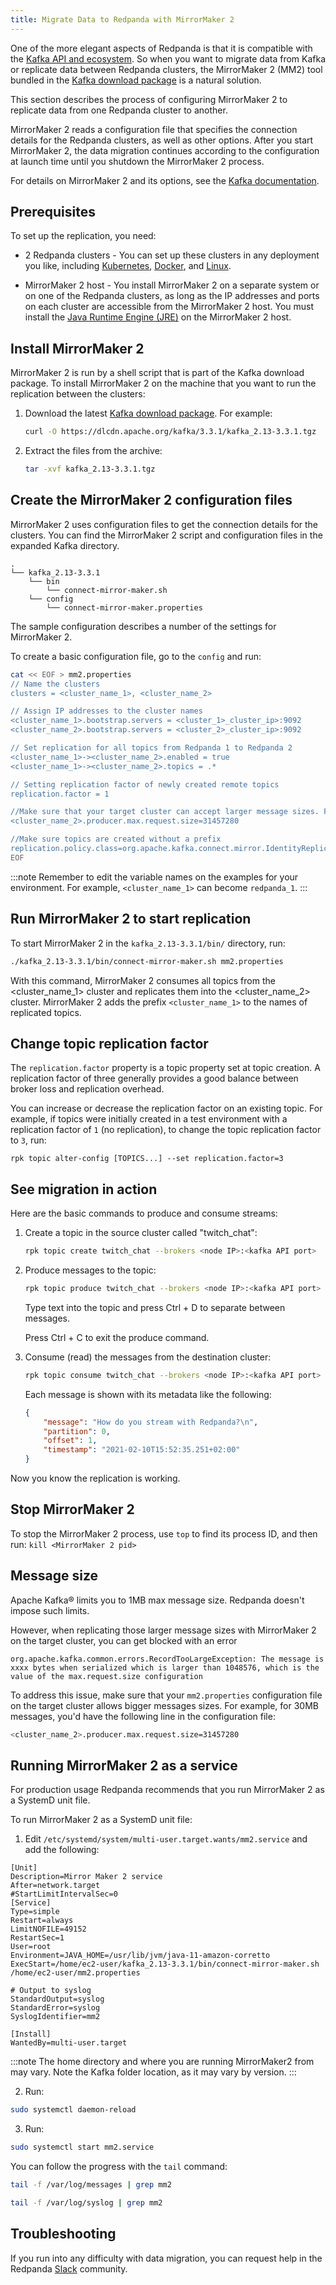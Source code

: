 ```yaml
---
title: Migrate Data to Redpanda with MirrorMaker 2
---
```


<head>
    <meta name="title" content="Migrate data to Redpanda with MirrorMaker 2| Redpanda Docs"/>
    <meta name="description" content="Migrate external data to Redpanda with MirrorMaker 2."/>
    <link rel="canonical" href="https://docs.redpanda.com/docs/manage/data-migration/" />
</head>


One of the more elegant aspects of Redpanda is that it is compatible with the [Kafka API and ecosystem](../../develop/kafka-clients).
So when you want to migrate data from Kafka or replicate data between Redpanda clusters,
the MirrorMaker 2 (MM2) tool bundled in the [Kafka download package](https://kafka.apache.org/downloads) is a natural solution.

This section describes the process of configuring MirrorMaker 2 to replicate data from one Redpanda cluster to another.

MirrorMaker 2 reads a configuration file that specifies the connection details for the Redpanda clusters, as well as other options.
After you start MirrorMaker 2, the data migration continues according to the configuration at launch time until you shutdown the MirrorMaker 2 process.

For details on MirrorMaker 2 and its options, see the [Kafka documentation](https://kafka.apache.org/documentation/#georeplication).

## Prerequisites

To set up the replication, you need:

- 2 Redpanda clusters - You can set up these clusters in any deployment you like, including [Kubernetes](../../deploy/deployment-option/self-hosted/kubernetes/get-started-dev), [Docker](../../get-started/quick-start), and [Linux](../../deploy/deployment-option/self-hosted/manual).

- MirrorMaker 2 host - You install MirrorMaker 2 on a separate system or on one of the Redpanda clusters, as long as the IP addresses and ports on each cluster are accessible from the MirrorMaker 2 host.
You must install the [Java Runtime Engine (JRE)](https://docs.oracle.com/javase/10/install/toc.htm) on the MirrorMaker 2 host.

## Install MirrorMaker 2

MirrorMaker 2 is run by a shell script that is part of the Kafka download package.
To install MirrorMaker 2 on the machine that you want to run the replication between the clusters:

1. Download the latest [Kafka download package](https://kafka.apache.org/downloads). For example:

    ```bash
    curl -O https://dlcdn.apache.org/kafka/3.3.1/kafka_2.13-3.3.1.tgz
    ```

2. Extract the files from the archive:

    ```bash
    tar -xvf kafka_2.13-3.3.1.tgz
    ```

## Create the MirrorMaker 2 configuration files

MirrorMaker 2 uses configuration files to get the connection details for the clusters.
You can find the MirrorMaker 2 script and configuration files in the expanded Kafka directory.

``` 
.
└── kafka_2.13-3.3.1
    └── bin
        └── connect-mirror-maker.sh
    └── config
        └── connect-mirror-maker.properties
```

The sample configuration describes a number of the settings for MirrorMaker 2.

To create a basic configuration file, go to the `config` and run:

```bash
cat << EOF > mm2.properties
// Name the clusters
clusters = <cluster_name_1>, <cluster_name_2>

// Assign IP addresses to the cluster names
<cluster_name_1>.bootstrap.servers = <cluster_1>_cluster_ip>:9092
<cluster_name_2>.bootstrap.servers = <cluster_2>_cluster_ip>:9092

// Set replication for all topics from Redpanda 1 to Redpanda 2
<cluster_name_1>-><cluster_name_2>.enabled = true
<cluster_name_1>-><cluster_name_2>.topics = .*

// Setting replication factor of newly created remote topics
replication.factor = 1

//Make sure that your target cluster can accept larger message sizes. For example, 30MB messages
<cluster_name_2>.producer.max.request.size=31457280

//Make sure topics are created without a prefix
replication.policy.class=org.apache.kafka.connect.mirror.IdentityReplicationPolicy
EOF
```

:::note
Remember to edit the variable names on the examples for your environment. For example, `<cluster_name_1>` can become `redpanda_1`. 
:::

## Run MirrorMaker 2 to start replication

To start MirrorMaker 2 in the `kafka_2.13-3.3.1/bin/` directory, run:

```bash
./kafka_2.13-3.3.1/bin/connect-mirror-maker.sh mm2.properties
```

With this command, MirrorMaker 2 consumes all topics from the <cluster_name_1> cluster and replicates them into the <cluster_name_2> cluster.
MirrorMaker 2 adds the prefix `<cluster_name_1>` to the names of replicated topics.


## Change topic replication factor

The `replication.factor` property is a topic property set at topic creation. A replication factor of three generally provides a good balance between broker loss and replication overhead.

You can increase or decrease the replication factor on an existing topic. For example, if topics were initially created in a test environment with a replication factor of `1` (no replication), to change the topic replication factor to `3`, run: 

```
rpk topic alter-config [TOPICS...] --set replication.factor=3
```

## See migration in action

Here are the basic commands to produce and consume streams:

1. Create a topic in the source cluster called "twitch_chat":

    ```bash
    rpk topic create twitch_chat --brokers <node IP>:<kafka API port>
    ```

2. Produce messages to the topic:

    ```bash
    rpk topic produce twitch_chat --brokers <node IP>:<kafka API port>
    ```

    Type text into the topic and press Ctrl + D to separate between messages.

    Press Ctrl + C to exit the produce command.

3. Consume (read) the messages from the destination cluster:

    ```bash
    rpk topic consume twitch_chat --brokers <node IP>:<kafka API port>
    ```
    
    Each message is shown with its metadata like the following:
    
    ```json
    {
        "message": "How do you stream with Redpanda?\n",
        "partition": 0,
        "offset": 1,
        "timestamp": "2021-02-10T15:52:35.251+02:00"
    }
    ```

Now you know the replication is working.

## Stop MirrorMaker 2

To stop the MirrorMaker 2 process, use `top` to find its process ID, and then run: `kill <MirrorMaker 2 pid>`

## Message size

Apache Kafka® limits you to 1MB max message size. Redpanda doesn't impose such limits. 

However, when replicating those larger message sizes with MirrorMaker 2 on the target cluster, you can get blocked with an error 

```
org.apache.kafka.common.errors.RecordTooLargeException: The message is xxxx bytes when serialized which is larger than 1048576, which is the value of the max.request.size configuration
```

To address this issue, make sure that your `mm2.properties` configuration file on the target cluster allows bigger messages sizes. For example, for 30MB messages, you'd have the following line in the configuration file:

```bash
<cluster_name_2>.producer.max.request.size=31457280
```

## Running MirrorMaker 2 as a service

For production usage Redpanda recommends that you run MirrorMaker 2 as a SystemD unit file.

To run MirrorMaker 2 as a SystemD unit file:

1. Edit `/etc/systemd/system/multi-user.target.wants/mm2.service` and add the following:


```
[Unit]
Description=Mirror Maker 2 service
After=network.target
#StartLimitIntervalSec=0
[Service]
Type=simple
Restart=always
LimitNOFILE=49152
RestartSec=1
User=root
Environment=JAVA_HOME=/usr/lib/jvm/java-11-amazon-corretto
ExecStart=/home/ec2-user/kafka_2.13-3.3.1/bin/connect-mirror-maker.sh /home/ec2-user/mm2.properties

# Output to syslog
StandardOutput=syslog
StandardError=syslog
SyslogIdentifier=mm2

[Install]
WantedBy=multi-user.target
```

:::note
The home directory and where you are running MirrorMaker2 from may vary. Note the Kafka folder location, as it may vary by version.
::: 

2. Run: 

```bash
sudo systemctl daemon-reload
```

3. Run:
   
```bash
sudo systemctl start mm2.service
```

You can follow the progress with the `tail` command:

<Tabs>
<TabItem value="fedora" label="Fedora/RedHat" default>

```bash
tail -f /var/log/messages | grep mm2
```

</TabItem>

<TabItem value="debian" label="Debian/Ubuntu" default>

```bash
tail -f /var/log/syslog | grep mm2
```
</TabItem>
</Tabs>


## Troubleshooting

If you run into any difficulty with data migration, you can request help in the Redpanda [Slack](https://rpnda.co/slack) community.
